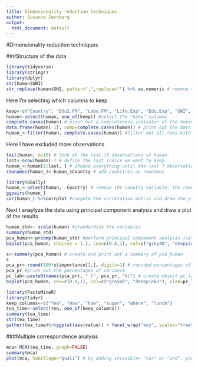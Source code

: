 ```yaml
---
title: Dimensionality reduction techniques
author: Susanna Jernberg
output:
  html_document: default
---
```

#Dimensionality reduction techniques

###Structure of the data


```r
library(tidyverse)
library(stringr)
library(dplyr)
str(human$GNI)
str_replace(human$GNI, patter=",",replace="") %>% as.numeric # remove the commas from GNI and print out version of it and change it to numeric vector
```

Here I'm selecting which columns to keep
```r
keep<-c("Country", "Edu2.FM", "Labo.FM", "Life.Exp", "Edu.Exp", "GNI", "Mat.Mor", "Ado.Birth", "Parli.F")
human<-select(human, one_of(keep)) #select the "keep" columns
complete.cases(human) # print out a completeness indicator of the human data
data.frame(human[-1], comp=complete.cases(human)) # print out the data along with a completeness indicator as the last column
human_<-filter(human, complete.cases(human)) #filter out all rows with NA values. Right now, TRUE is recycled so that nothing is filtered out.
```
Here I have excluded more observations

```r
tail(human, n=10) # look at the last 10 observations of human
last<-nrow(human)-7 # define the last indice we want to keep
human_<-human[1:last, ] # choose everything until the last 7 observations
rownames(human_)<-human_$Country # add countires as rownames

```


```r
library(GGally)
human_<-select(human, -Country) # remove the country variable, the rownames are still by country
ggpairs(human_)
cor(human_) %>%corrplot #compute the correlation matrix and draw the plot

```

Next I anaylyze the data using principal component analysis and draw a plot of the results
```r
human_std<- scale(human) #standardize the variables
summary(human_std)
pca_human<-prcomp(human_std) #perform principal component analysis (with the SVD method)
biplot(pca_human, choices = 1:2, cex=c(0.8,1), col=c("grey40", "deeppink2"))
```


```r
s<-summary(pca_human) # create and print out a summary of pca_human
s
pca_pr<-round(100*s$importance[2,], digits=1) # rounded percentages of variance captured by each PC. multiply by hundre in order to get percentages instead of proportions
pca_pr #print out the percentages of variance
pc_lab<-paste0(names(pca_pr), " (", pca_pr, "%)") # create object pc_lab to be used as axis labels
biplot(pca_human, cex=c(0.8,1), col=c("grey40", "deeppink2"), xlab=pc_lab[1], ylab=pc_lab[2])
```

```r
library(FactoMineR)
library(tidyr)
keep_columns<-c("Tea", "How", "how", "sugar", "where", "lunch")
tea_time<-select(tea, one_of(keep_columns))
summary(tea_time)
str(tea_time)
gather(tea_time)%>%ggplot(aes(value)) + facet_wrap("key", scales="free")+geom_bar()+theme(axis.text.x=element_text(angle=45,hjust=1,size=8))
```

###Multiple correspondence analysis
```r
mca<-MCA(tea_time, graph=FALSE)
summary(mca)
plot(mca, habillage="quali") # by adding invisible= "var" or "ind", you can choose if individuals or the variables are not shown

```
